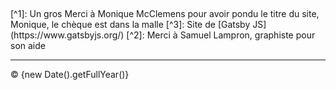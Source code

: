 <div style={{textAlign: 'center'}}>
<SocialLinks justifyContent='center' fontSize={40} />
<p>&nbsp;</p>
[^1]: Un gros Merci à Monique McClemens pour avoir pondu le titre du site, Monique, le chèque est dans la malle
[^3]: Site de [Gatsby JS](https://www.gatsbyjs.org/)
[^2]: Merci à Samuel Lampron, graphiste pour son aide 

---


<div>© {new Date().getFullYear()}</div>
</div>
